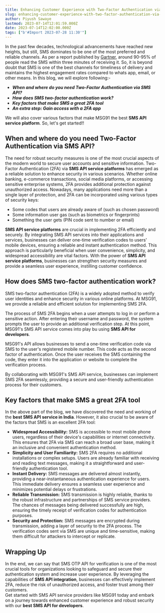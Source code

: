 ```yaml
---
title: Enhancing Customer Experience with Two-Factor Authentication via SMS API
slug: enhancing-customer-experience-with-two-factor-authentication-via-sms-api
author: Piyush Sawaye
lastmod: 2023-07-14T12:01:59.000Z
date: 2023-07-14T12:02:00.000Z
tags: ["b'#Import 2023-07-28 11:30'"]
---
```


In the past few decades, technological advancements have reached new heights, but still, SMS dominates to be one of the most preferred and reliable channels. As per a report published by [Gartner](https://www.gartner.com/en/digital-markets/insights/the-future-of-sales-follow-ups-text-messages), around 90-95% of people read the SMS within three minutes of receiving it. So, it is beyond doubt that SMS is one of the best channels for timeliness of delivery and maintains the highest engagement rates compared to whats app, email, or other means. In this blog, we will explore following:-  


* ***When and where do you need Two-Factor Authentication via SMS API?***
* ***How does SMS two-factor authentication work?***
* ***Key factors that make SMS a great 2FA tool***
* ***An extra step: Gain access with a 2FA app***

We will also cover various factors that make MSG91 the best **SMS API service platform**. So, let's get started!!  


**When and where do you need Two-Factor Authentication via SMS API?**
---------------------------------------------------------------------

The need for robust security measures is one of the most crucial aspects of the modern world to secure user accounts and sensitive information. Two-Factor Authentication (2FA) via **SMS API service platforms** has emerged as a reliable solution to enhance security in various scenarios. Whether online banking, e-commerce transactions, social media platforms, or accessing sensitive enterprise systems, 2FA provides additional protection against unauthorized access. Nowadays, many applications need more than a single layer of protection, and 2FA can be incorporated using various types of security keys:  


* Some codes that users are already aware of (such as chosen password)
* Some information user gas (such as biometrics or fingerprints)
* Something the user gets (PIN code sent to number or email)

**SMS API service platforms** are crucial in implementing 2FA efficiently and securely. By integrating SMS API services into their applications and services, businesses can deliver one-time verification codes to users' mobile devices, ensuring a reliable and instant authentication method. This approach is particularly beneficial when user convenience, simplicity, and widespread accessibility are vital factors. With the power of **SMS API service platforms**, businesses can strengthen security measures and provide a seamless user experience, instilling customer confidence.  


**How does SMS two-factor authentication work?**
------------------------------------------------

SMS two-factor authentication (2FA) is a widely adopted method to verify user identities and enhance security in various online platforms. At MSG91, we provide a reliable and efficient solution for implementing SMS 2FA.  


The process of SMS 2FA begins when a user attempts to log in or perform a sensitive action. After entering their username and password, the system prompts the user to provide an additional verification step. At this point, MSG91's SMS API service comes into play bu using **SMS API for developers**.   


MSG91's API allows businesses to send a one-time verification code via SMS to the user's registered mobile number. This code acts as the second factor of authentication. Once the user receives the SMS containing the code, they enter it into the application or website to complete the verification process.  


By collaborating with MSG91's SMS API service, businesses can implement SMS 2FA seamlessly, providing a secure and user-friendly authentication process for their customers.  


**Key factors that make SMS a great 2FA tool**
----------------------------------------------

In the above part of the blog, we have discovered the need and working of the **best SMS API service in India**. However, it also crucial to be aware of the factors that SMS is an excellent 2FA tool:  


* **Widespread Accessibility:** SMS is accessible to most mobile phone users, regardless of their device's capabilities or internet connectivity. This ensures that 2FA via SMS can reach a broad user base, making it an inclusive and convenient authentication method.
* **Simplicity and User Familiarity:** SMS 2FA requires no additional installations or complex setups. Users are already familiar with receiving and reading text messages, making it a straightforward and user-friendly authentication tool.
* **Instant Delivery:** SMS messages are delivered almost instantly, providing a near-instantaneous authentication experience for users. This immediate delivery ensures a seamless user experience and minimizes potential delays or frustrations.
* **Reliable Transmission:** SMS transmission is highly reliable, thanks to the robust infrastructure and partnerships of SMS service providers. The chances of messages being delivered successfully are high, ensuring the timely receipt of verification codes for authentication purposes.
* **Security and Protection:** SMS messages are encrypted during transmission, adding a layer of security to the 2FA process. The verification codes sent via SMS are unique and time-sensitive, making them difficult for attackers to intercept or replicate.

**Wrapping Up**
---------------

In the end, we can say that SMS OTP API for verification is one of the most crucial tools for organizations looking to safeguard and secure their authentication system and increase user experience. By leveraging the capabilities of **SMS API integration**, businesses can effectively implement 2FA, reduce the risk of unauthorized access, and foster trust among their customers.   
Get started with SMS API service providers like MSG91 today and embark on a journey towards enhanced customer experience and robust security with our **best SMS API for developers**.


